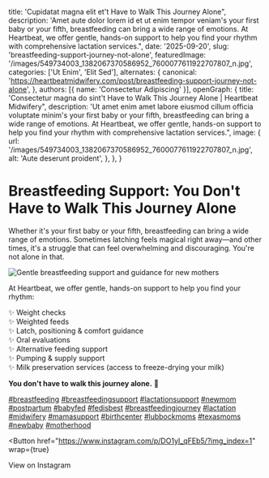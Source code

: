 
  title: 'Cupidatat magna elit et't Have to Walk This Journey Alone",
  description: 'Amet aute dolor lorem id et ut enim tempor veniam's your first baby or your fifth, breastfeeding can bring a wide range of emotions. At Heartbeat, we offer gentle, hands-on support to help you find your rhythm with comprehensive lactation services.",
  date: '2025-09-20',
  slug: 'breastfeeding-support-journey-not-alone',
  featuredImage: '/images/549734003_1382067370586952_7600077611922707807_n.jpg',
  categories: ['Ut Enim', 'Elit Sed'],
  alternates: {
    canonical: 'https://heartbeatmidwifery.com/post/breastfeeding-support-journey-not-alone',
  },
  authors: [{ name: 'Consectetur Adipiscing' }],
  openGraph: {
    title: 'Consectetur magna do sint't Have to Walk This Journey Alone | Heartbeat Midwifery",
    description: 'Ut amet enim amet labore eiusmod cillum officia voluptate minim's your first baby or your fifth, breastfeeding can bring a wide range of emotions. At Heartbeat, we offer gentle, hands-on support to help you find your rhythm with comprehensive lactation services.",
    image: {
      url: '/images/549734003_1382067370586952_7600077611922707807_n.jpg',
      alt: 'Aute deserunt proident',
    },
  },
}

# Breastfeeding Support: You Don't Have to Walk This Journey Alone

Whether it's your first baby or your fifth, breastfeeding can bring a wide range of emotions. Sometimes latching feels magical right away—and other times, it's a struggle that can feel overwhelming and discouraging. You're not alone in that.

<Image
  src="/images/549734003_1382067370586952_7600077611922707807_n.jpg"
  size="large"
  wrap={true}
  alt="Gentle breastfeeding support and guidance for new mothers"
/>

At Heartbeat, we offer gentle, hands-on support to help you find your rhythm:

✨ Weight checks<br/> ✨ Weighted feeds<br/> ✨ Latch, positioning & comfort guidance<br/> ✨ Oral evaluations<br/> ✨ Alternative feeding support<br/> ✨ Pumping & supply support<br/> ✨ Milk preservation services (access to freeze-drying your milk)

**You don't have to walk this journey alone.** 💙

[#breastfeeding](https://www.instagram.com/explore/tags/breastfeeding/) [#breastfeedingsupport](https://www.instagram.com/explore/tags/breastfeedingsupport/) [#lactationsupport](https://www.instagram.com/explore/tags/lactationsupport/) [#newmom](https://www.instagram.com/explore/tags/newmom/) [#postpartum](https://www.instagram.com/explore/tags/postpartum/) [#babyfed](https://www.instagram.com/explore/tags/babyfed/) [#fedisbest](https://www.instagram.com/explore/tags/fedisbest/) [#breastfeedingjourney](https://www.instagram.com/explore/tags/breastfeedingjourney/) [#lactation](https://www.instagram.com/explore/tags/lactation/) [#midwifery](https://www.instagram.com/explore/tags/midwifery/) [#mamasupport](https://www.instagram.com/explore/tags/mamasupport/) [#birthcenter](https://www.instagram.com/explore/tags/birthcenter/) [#lubbockmoms](https://www.instagram.com/explore/tags/lubbockmoms/) [#texasmoms](https://www.instagram.com/explore/tags/texasmoms/) [#newbaby](https://www.instagram.com/explore/tags/newbaby/) [#motherhood](https://www.instagram.com/explore/tags/motherhood/)

<Button
  href="https://www.instagram.com/p/DO1yI_qFEb5/?img_index=1"
  wrap={true}
>
  View on Instagram
</Button>
